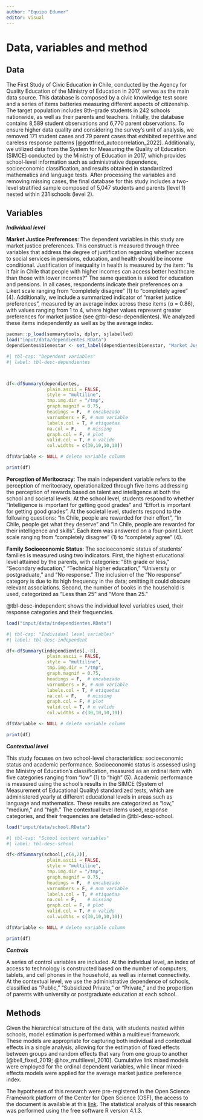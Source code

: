 ```yaml
---
author: "Equipo Edumer"
editor: visual
---
```


# Data, variables and method

## Data

The First Study of Civic Education in Chile, conducted by the Agency for Quality Education of the Ministry of Education in 2017, serves as the main data source. This database is composed by a civic knowledge test score and a series of items batteries measuring different aspects of citizenship. The target population includes 8th-grade students in 242 schools nationwide, as well as their parents and teachers. Initially, the database contains 8,589 student observations and 6,770 parent observations. To ensure higher data quality and considering the survey's unit of analysis, we removed 171 student cases and 79 parent cases that exhibited repetitive and careless response patterns [@gottfried_autocorrelation_2022]. Additionally, we utilized data from the System for Measuring the Quality of Education (SIMCE) conducted by the Ministry of Education in 2017, which provides school-level information such as administrative dependence, socioeconomic classification, and results obtained in standardized mathematics and language tests. After processing the variables and removing missing cases, the final database for this study includes a two-level stratified sample composed of 5,047 students and parents (level 1) nested within 231 schools (level 2).


## Variables

***Individual level***

**Market Justice Preferences**: The dependent variables in this study are market justice preferences. This construct is measured through three variables that address the degree of justification regarding whether access to social services in pensions, education, and health should be income conditional. Justification of inequality in health is measured by the item: "Is it fair in Chile that people with higher incomes can access better healthcare than those with lower incomes?" The same question is asked for education and pensions. In all cases, respondents indicate their preferences on a Likert scale ranging from "completely disagree" (1) to "completely agree" (4). Additionally, we include a summarized indicator of "market justice preferences", measured by an average index across these items (α = 0.86), with values ranging from 1 to 4, where higher values represent greater preferences for market justice (see @tbl-desc-dependientes). We analyzed these items independently as well as by the average index.

```r
pacman::p_load(summarytools, dplyr, sjlabelled)
load("input/data/dependientes.RData")
dependientes$bienestar <- set_label(dependientes$bienestar, "Market Justice Preferences")
```

```r
#| tbl-cap: "Dependent variables"
#| label: tbl-desc-dependientes



df<-dfSummary(dependientes,
               plain.ascii = FALSE,
               style = "multiline",
               tmp.img.dir = "/tmp",
               graph.magnif = 0.75,
               headings = F,  # encabezado
               varnumbers = F, # num variable
               labels.col = T, # etiquetas
               na.col = F,    # missing
               graph.col = F, # plot
               valid.col = T, # n valido
               col.widths = c(30,10,10,10))

df$Variable <- NULL # delete variable column

print(df)
```

**Perception of Meritocracy**: The main independent variable refers to the perception of meritocracy, operationalized through five items addressing the perception of rewards based on talent and intelligence at both the school and societal levels. At the school level, students respond to whether "Intelligence is important for getting good grades" and "Effort is important for getting good grades". At the societal level, students respond to the following questions: "In Chile, people are rewarded for their effort", "In Chile, people get what they deserve" and "In Chile, people are rewarded for their intelligence and skills". Each item was answered on a four-point Likert scale ranging from "completely disagree" (1) to "completely agree" (4).

**Family Socioeconomic Status**: The socioeconomic status of students' families is measured using two indicators. First, the highest educational level attained by the parents, with categories: "8th grade or less," "Secondary education," "Technical higher education," "University or postgraduate," and "No response." The inclusion of the "No response" category is due to its high frequency in the data; omitting it could obscure relevant associations. Second, the number of books in the household is used, categorized as "Less than 25" and "More than 25."

@tbl-desc-independent shows the individual level variables used, their response categories and their frequencies.

```r
load("input/data/independientes.RData")
```

```r
#| tbl-cap: "Individual level variables"
#| label: tbl-desc-independent

df<-dfSummary(independientes[,-8],
               plain.ascii = FALSE,
               style = "multiline",
               tmp.img.dir = "/tmp",
               graph.magnif = 0.75,
               headings = F,  # encabezado
               varnumbers = F, # num variable
               labels.col = T, # etiquetas
               na.col = F,    # missing
               graph.col = F, # plot
               valid.col = T, # n valido
               col.widths = c(30,10,10,10))

df$Variable <- NULL # delete variable column

print(df)
```

***Contextual level***

This study focuses on two school-level characteristics: socioeconomic status and academic performance. Socioeconomic status is assessed using the Ministry of Education's classification, measured as an ordinal item with five categories ranging from "low" (1) to "high" (5). Academic performance is measured using the school's results in the SIMCE (System of Measurement of Educational Quality) standardized tests, which are administered yearly at different educational levels in areas such as language and mathematics. These results are categorized as "low," "medium," and "high." The contextual level items used, response categories, and their frequencies are detailed in @tbl-desc-school.

```r
load("input/data/school.RData")
```

```r
#| tbl-cap: "School context variables"
#| label: tbl-desc-school

df<-dfSummary(school[,c(4,2)],
               plain.ascii = FALSE,
               style = "multiline",
               tmp.img.dir = "/tmp",
               graph.magnif = 0.75,
               headings = F,  # encabezado
               varnumbers = F, # num variable
               labels.col = T, # etiquetas
               na.col = F,    # missing
               graph.col = F, # plot
               valid.col = T, # n valido
               col.widths = c(30,10,10,10))

df$Variable <- NULL # delete variable column

print(df)
```

***Controls***

A series of control variables are included. At the individual level, an index of access to technology is constructed based on the number of computers, tablets, and cell phones in the household, as well as internet connectivity. At the contextual level, we use the administrative dependence of schools, classified as "Public," "Subsidized Private," or "Private," and the proportion of parents with university or postgraduate education at each school.

## Methods

Given the hierarchical structure of the data, with students nested within schools, model estimation is performed within a multilevel framework. These models are appropriate for capturing both individual and contextual effects in a single analysis, allowing for the estimation of fixed effects between groups and random effects that vary from one group to another [@bell_fixed_2019; @hox_multilevel_2010]. Cumulative link mixed models were employed for the ordinal dependent variables, while linear mixed-effects models were applied for the average market justice preference index.

The hypotheses of this research were pre-registered in the Open Science Framework platform of the Center for Open Science (OSF), the access to the document is available at this [link](https://doi.org/10.17605/OSF.IO/UFSDV). The statistical analysis of this research was performed using the free software R version 4.1.3.
